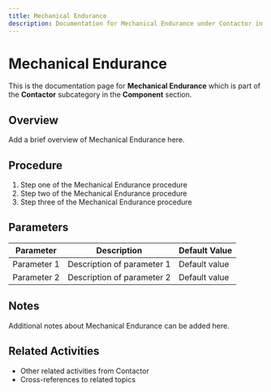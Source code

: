 ```yaml
---
title: Mechanical Endurance
description: Documentation for Mechanical Endurance under Contactor in Component category
---
```


# Mechanical Endurance

This is the documentation page for **Mechanical Endurance** which is part of the **Contactor** subcategory in the **Component** section.

## Overview

Add a brief overview of Mechanical Endurance here.

## Procedure

1. Step one of the Mechanical Endurance procedure
2. Step two of the Mechanical Endurance procedure
3. Step three of the Mechanical Endurance procedure

## Parameters

| Parameter | Description | Default Value |
|-----------|-------------|---------------|
| Parameter 1 | Description of parameter 1 | Default value |
| Parameter 2 | Description of parameter 2 | Default value |

## Notes

Additional notes about Mechanical Endurance can be added here.

## Related Activities

- Other related activities from Contactor
- Cross-references to related topics
